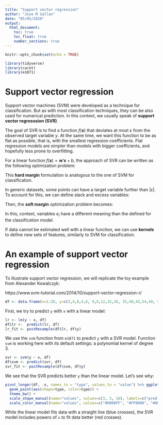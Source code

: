 ```yaml
---
title: "Support vector regression"
author: "Jose M Sallan"
date: "05/05/2020"
output: 
  html_document:
    toc: true
    toc_float: true
    number_sections: true
---
```


```r
knitr::opts_chunk$set(echo = TRUE)
```

```r
library(tidyverse)
library(caret)
library(e1071)
```


# Support vector regression

Support vector machines (SVM) were developed as a technique for classification. But as with most classification techniques, they can be also used for numerical prediction. In this context, we usually speak of **support vector regresssion (SVR)**.

The goal of SVR is to find a function $f\left( \mathbf{x} \right)$ that deviates at most $\varepsilon$ from the observed target variable $y$. At the same time, we want this function to be as flat as possible, that is, with the smallest regression coefficients. Flat regression models are simpler than models with bigger coefficients, and hopefully less prone to overfitting.

For a linear function $f\left( \mathbf{x} \right) = \mathbf{w}'\mathbf{x} + b$, the approach of SVR can be written as the following optimization problem:

\begin{align}
\text{MIN} & \lvert \lvert \mathbf{w} \lvert \lvert_2^2 \\
\text{s. t. } & y_i - \mathbf{w}' \mathbf{x}_i - b \leq \varepsilon \\
 & y_i - \mathbf{w}' \mathbf{x}_i - b \geq \varepsilon
\end{align}

This **hard margin** formulation is analogous to the one of SVM for classification. 

In generic datasets, some points can have a target variable further than $\lvert \varepsilon \lvert$. To account for this, we can define slack and excess variables:

\begin{align}
e_i &= \text{MAX } \left( 0, \varepsilon - \left( y_i - \mathbf{w}' \mathbf{x}_i - b \right) \right) & h_i &= \text{MAX } \left(0,  y_i - \mathbf{w}' \mathbf{x}_i - b - \varepsilon \right)
\end{align}

Then, the **soft margin** optimization problem becomes:

\begin{align}
\text{MIN} & \lvert \lvert \mathbf{w} \lvert \lvert_2^2 + C\sum_{i=1}^n\left( e_i + h_i\right) \\
\text{s. t. } & y_i - \mathbf{w}' \mathbf{x}_i - b \leq \varepsilon + h_i \\
 & y_i - \mathbf{w}' \mathbf{x}_i - b \geq \varepsilon + h_i
\end{align}

In this, context, variables $e_i$ have a different meaning than the defined for the classification model.

If data cannot be estimated well with a linear function, we can use **kernels** to define new sets of features, similarly to SVM for classification.

# An example of support vector regression

To illustrate support vector regression, we will replicate the toy example from Alexander Kowalczyk:

https://www.svm-tutorial.com/2014/10/support-vector-regression-r/

```r
df <- data.frame(x=1:20, y=c(3,4,8,4,6, 9,8,12,15,26, 35,40,45,54,49, 59,60,62,63,68))  
```

First, we try to predict `y` with `x` with a linear model:

```r
lr <- lm(y ~ x, df)
df$lr <-  predict(lr, df)
lr_fit <- postResample(df$lr, df$y)
```

We use the `svm` function from `e1071` to predict `y` with a SVR model. Function `svm` is working here with its default settings: a polynomial kernel of degree 3.

```r
svr <- svm(y ~ x, df)
df$svm <- predict(svr, df)
svr_fit <- postResample(df$svm, df$y)
```

We see that the SVR predicts better `y` than the linear model. Let's see why:

```r
pivot_longer(df, -x, names_to = "type", values_to = "value") %>% ggplot(aes(x, value, col=type, group=type)) + 
  geom_point(aes(shape=type, color=type)) +
  theme_bw() +
  scale_shape_manual(name="values", values=c(3, 3, 16), labels=c("pred. lm", "pred. svr", "y")) +
  scale_color_manual(name="values", values=c("#0000FF", "#FF0000", "#000000"), labels=c("pred. lm", "pred. svr", "y"))
```

While the linear model fits data with a straight line (blue crosses), the SVR model includes powers of `x` to fit data better (red crosses).


